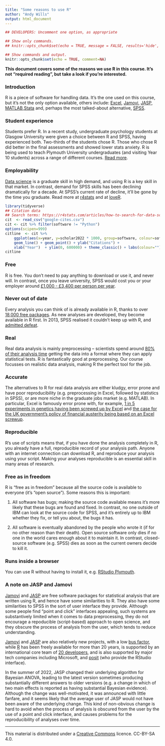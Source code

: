 ```yaml
---
title: "Some reasons to use R"
author: "Andy Wills"
output: html_document
---
```


```r
## DEVELOPERS: Uncomment one option, as appropriate

## Show only commands.
## knitr::opts_chunk$set(echo = TRUE, message = FALSE, results='hide', fig.keep = 'none', comment=NA)

## Show commands and output.
knitr::opts_chunk$set(echo = TRUE, comment=NA)
```

**This document covers some of the reasons we use R in this course. It's not "required reading", but take a look if you're interested.**

### Introduction
R is a piece of software for handling data. It's the one used on this course, but it's not the only option available, others include: [Excel][2], [Jamovi][1], [JASP][6], [MATLAB][3],[Stata][5] and, perhaps the most talked-about alternative, [SPSS][4]. 

[1]: https://www.jamovi.org
[2]: https://products.office.com/en-gb/compare-all-microsoft-office-products?tab=2
[3]: https://uk.mathworks.com/pricing-licensing.html?prodcode=ML
[4]: https://www.ibm.com/products/spss-statistics/pricing
[5]: https://www.stata.com/order/new/bus/single-user-licenses/
[6]: https://jasp-stats.org/

### Student experience
Students prefer R. In a recent study, undergraduate psychology students at Glasgow University were given a choice between R and SPSS, having experienced both. Two-thirds of the students chose R. Those who chose R did better in the final assessments and showed lower stats anxiety. R is being used to teach Plymouth University undergraduates (and visiting Year 10 students) across a range of different courses. [Read more](https://github.com/gupsych/trdair_workshop/blob/master/LTC_workshop.pdf).

### Employability
[Data science][7] is a graduate skill in high demand, and using R is a key skill in that market. In contrast, demand for SPSS skills has been declining dramatically for a decade. At SPSS's current rate of decline, it'll be gone by the time you graduate. Read more at [r4stats](http://r4stats.com/articles/popularity/) and at [loveR](https://www.discovr.rocks/lover/).

[7]: https://hbr.org/2012/10/data-scientist-the-sexiest-job-of-the-21st-century

```r
library(tidyverse)
## Citation data
## Search terms: https://r4stats.com/articles/how-to-search-for-data-science-articles/
cit  <- read_csv("google-cites.csv")
cit <- cit %>% filter(software != "Python")
options(scipen=999)
citline  <- cit %>%
    ggplot(aes(x=year, y=scholar2022 * 1000, group=software, colour=software)) +
    geom_line() + geom_point() + ylab("Citations") +
    xlab("Year")  + ylim(0, 600000) + theme_classic() + labs(colour="")
citline
```

### Free
R is free. You don't need to pay anything to download or use it, and never will. In contrast, once you leave university, SPSS would cost you or your employer around [£1,000 - £3,400 per person per year](https://www.ibm.com/products/spss-statistics/pricing).

### Never out of date
Every analysis you can think of is already available in R, thanks to over [18,000 free packages](https://cran.rstudio.com/). As new analyses are developed, they become available in R first. In 2013, SPSS realised it couldn't keep up with R, and [admitted defeat](https://www.ibm.com/developerworks/library/ba-call-r-spss/index.html).

### Real
Real data analysis is mainly preprocessing -- scientists spend around [80% of their analysis time][8] getting the data into a format where they can apply statistical tests. R is fantastically good at preprocessing. 
Our course focusses on realistic data analysis, making R the perfect tool for the job.

[8]: https://www.forbes.com/sites/gilpress/2016/03/23/data-preparation-most-time-consuming-least-enjoyable-data-science-task-survey-says/#5e7ed02f6f63

### Accurate 
The alternatives to R for real data analysis are either kludgy, error prone and have poor reproducibility (e.g. preprocessing in Excel, followed by statistics in SPSS), or are more niche in the graduate jobs market (e.g. MATLAB). In particular, Excel is famously error prone with, for example,  [1 in 5 experiments in genetics having been screwed up by Excel](https://genomebiology.biomedcentral.com/articles/10.1186/s13059-016-1044-7) and [the case for the UK government's policy of financial austerity being based on an Excel screwup](https://arstechnica.com/tech-policy/2013/04/microsoft-excel-the-ruiner-of-global-economies/).

### Reproducible 
 R's use of scripts means that, if you have done the analysis completely in R, you already have a full, reproducible record of your analysis path. Anyone with an internet connection can download R, and reproduce your analysis using your script. Making your analyses reproducible is an essential skill in many areas of research. 

### Free as in freedom
R is "free as in freedom" because all the source code is available to everyone (it's "open source"). Some reasons this is important:

1. All software has bugs; making the source code available means it's more likely that these bugs are found and fixed. In contrast, no one outside of IBM can look at the source code for SPSS, and it's entirely up to IBM whether they fix, or tell you about, the bugs it has.

2. All software is eventually abandoned by the people who wrote it (if for no other reason than their death). Open source software only dies if no one in the world cares enough about it to maintain it. In contrast, closed-source software (e.g. SPSS) dies as soon as the current owners decide to kill it. 

### Runs inside a browser
You can use R without having to install it, e.g. [RStudio Plymouth](https://rstudio.plymouth.ac.uk). 

### A note on JASP and Jamovi

[Jamovi][1] and [JASP][6] are free software packages for statistical analysis that are written using
R, and hence have some similarities to R. They also have some similarities to SPSS in the sort of user 
interface they provide. Although some people find "point and click" interfaces appealing, such
systems are substantively limited when it comes to data preprocessing, they do not encourage a
repoducible (script-based) approach to open science, and they obscure the process of analysis
from the user, which tends to reduce understanding. 

[Jamovi][1] and [JASP][6] are also relatively new projects, with a low [bus factor](https://en.wikipedia.org/wiki/Bus_factor), while [R](https://en.wikipedia.org/wiki/R_(programming_language)) has
been freely available for more than 20 years, is supported by an international core team of [20
developers](https://www.r-project.org/contributors.html), and is also supported by major tech 
companies including Microsoft, and [posit](https://posit.co/) (who provide the RStudio interface).

In the summer of 2022, JASP changed their 
underlying algorithm for Bayesian ANOVA, leading to the latest version sometimes producing substantially
different answers to older versions (e.g. a change in which of two main effects is reported as
having substantial Bayesian evidence). Although the change was well-motivated, it was announced
with little fanfare, and it seems likely that the average user of JASP would not have been aware of 
the underlying change. This kind of non-obvious change is hard to avoid when the process of analysis
is obscured from the user by the use of a point and click interface, and causes problems for the reproducibility
of analyses over time.

___


This material is distributed under a [Creative Commons](https://creativecommons.org/) licence. CC-BY-SA 4.0. 

